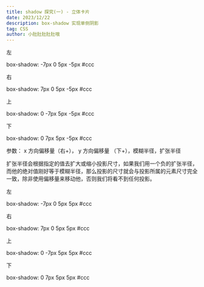 ```yaml
---
title: shadow 探究(一) - 立体卡片
date: 2023/12/22
description: box-shadow 实现单侧阴影
tag: CSS
author: 小肚肚肚肚肚哦
---
```



<div className={style.container}>
  <div className='flex-start'>
    <div className={style.left}>左</div>
    <p>box-shadow: -7px 0 5px -5px #ccc</p>
  </div>
  <div className='flex-start'>
    <div className={style.right}>右</div>
    <p>box-shadow: 7px 0 5px -5px #ccc</p>
  </div>
  <div className='flex-start'>
    <div className={style.top}>上</div>
    <p>box-shadow: 0 -7px 5px -5px #ccc</p>
  </div>
  <div className='flex-start'>
    <div className={style.bottom}>下</div>
    <p>box-shadow: 0 7px 5px -5px #ccc</p>
  </div>
</div>

<div>
  参数： x 方向偏移量（右+）， y 方向偏移量 （下+），模糊半径，扩张半径

  扩张半径会根据指定的值去扩大或缩小投影尺寸，如果我们用一个负的扩张半径，而他的绝对值刚好等于模糊半径，那么投影的尺寸就会与投影所属的元素尺寸完全一致，除非使用偏移量来移动他，否则我们将看不到任何投影。
</div>

<div className={style.container}>
  <div className='flex-start'>
    <div className={style.left2}>左</div>
    <p>box-shadow: -7px 0 5px 5px #ccc</p>
  </div>
  <div className='flex-start'>
    <div className={style.right2}>右</div>
    <p>box-shadow: 7px 0 5px 5px #ccc</p>
  </div>
  <div className='flex-start'>
    <div className={style.top2}>上</div>
    <p>box-shadow: 0 -7px 5px 5px #ccc</p>
  </div>
  <div className='flex-start'>
    <div className={style.bottom2}>下</div>
    <p>box-shadow: 0 7px 5px 5px #ccc</p>
  </div>
</div>
